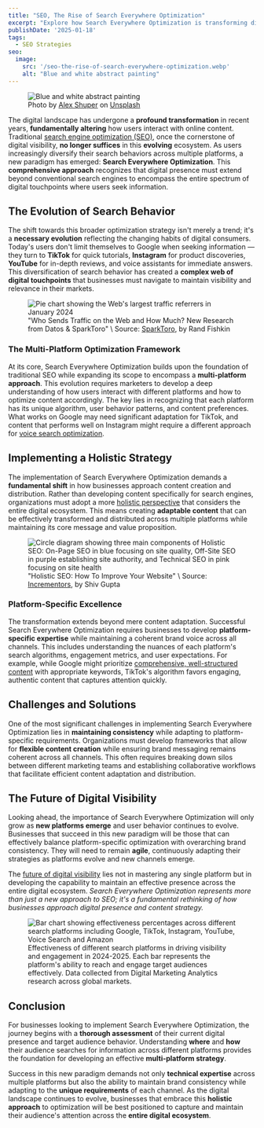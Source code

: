 ```yaml
---
title: "SEO, The Rise of Search Everywhere Optimization"
excerpt: "Explore how Search Everywhere Optimization is transforming digital visibility beyond traditional SEO, encompassing multi-platform strategies for comprehensive online presence."
publishDate: '2025-01-18'
tags:
  - SEO Strategies
seo:
  image:
    src: '/seo-the-rise-of-search-everywhere-optimization.webp'
    alt: "Blue and white abstract painting"
---
```


<figure>
  <Image 
    id="cover-img" 
    src={coverImage} 
    alt="Blue and white abstract painting" 
    loading="eager" 
    priority={true} 
  />
  <figcaption>Photo by <a href="https://unsplash.com/@alexshuperart?utm_content=creditCopyText&amp;utm_medium=referral&amp;utm_source=unsplash">Alex Shuper</a> on <a href="https://unsplash.com/photos/a-picture-of-a-woman-with-a-dumbbell-in-her-hand-l2nJZnXxkx4?utm_content=creditCopyText&amp;utm_medium=referral&amp;utm_source=unsplash">Unsplash</a></figcaption>
</figure>

The digital landscape has undergone a **profound transformation** in recent years, **fundamentally altering** how users interact with online content. Traditional [search engine optimization (SEO)](https://www.serp-secrets.com/blog/mastering-bert-in-seo-for-better-semantic-insight/), once the cornerstone of digital visibility, **no longer suffices** in this **evolving** ecosystem. As users increasingly diversify their search behaviors across multiple platforms, a new paradigm has emerged: **Search Everywhere Optimization**. This **comprehensive approach** recognizes that digital presence must extend beyond conventional search engines to encompass the entire spectrum of digital touchpoints where users seek information.

## The Evolution of Search Behavior

The shift towards this broader optimization strategy isn't merely a trend; it's a **necessary evolution** reflecting the changing habits of digital consumers. Today's users don't limit themselves to Google when seeking information — they turn to **TikTok** for quick tutorials, **Instagram** for product discoveries, **YouTube** for in-depth reviews, and voice assistants for immediate answers. This diversification of search behavior has created a **complex web of digital touchpoints** that businesses must navigate to maintain visibility and relevance in their markets.

<figure>
  <Image 
    id="article-img" 
    src={trafficReferrersImage} 
    alt="Pie chart showing the Web's largest traffic referrers in January 2024" 
  />
  <figcaption>
    "Who Sends Traffic on the Web and How Much? New Research from Datos & SparkToro" \ Source: <a href="https://sparktoro.com/blog/who-sends-traffic-on-the-web-and-how-much-new-research-from-datos-sparktoro/" target="_blank">SparkToro</a>, by Rand Fishkin
  </figcaption>
</figure>

### The Multi-Platform Optimization Framework

At its core, Search Everywhere Optimization builds upon the foundation of traditional SEO while expanding its scope to encompass a **multi-platform approach**. This evolution requires marketers to develop a deep understanding of how users interact with different platforms and how to optimize content accordingly. The key lies in recognizing that each platform has its unique algorithm, user behavior patterns, and content preferences. What works on Google may need significant adaptation for TikTok, and content that performs well on Instagram might require a different approach for [voice search optimization](https://www.serp-secrets.com/blog/seo-in-2024-trends-tips-strategies-guide/).

## Implementing a Holistic Strategy

The implementation of Search Everywhere Optimization demands a **fundamental shift** in how businesses approach content creation and distribution. Rather than developing content specifically for search engines, organizations must adopt a more [holistic perspective](https://www.serp-secrets.com/blog/adapting-to-googles-helpful-content-era/) that considers the entire digital ecosystem. This means creating **adaptable content** that can be effectively transformed and distributed across multiple platforms while maintaining its core message and value proposition.

<figure>
  <Image 
    id="article-img" 
    src={holisticSeoImage} 
    alt="Circle diagram showing three main components of Holistic SEO: On-Page SEO in blue focusing on site quality, Off-Site SEO in purple establishing site authority, and Technical SEO in pink focusing on site health" 
  />
  <figcaption>
    "Holistic SEO: How To Improve Your Website" \ Source: <a href="https://www.incrementors.com/blog/holistic-seo-to-improve-your-website/" target="_blank">Incrementors</a>, by Shiv Gupta
  </figcaption>
</figure>

### Platform-Specific Excellence

The transformation extends beyond mere content adaptation. Successful Search Everywhere Optimization requires businesses to develop **platform-specific expertise** while maintaining a coherent brand voice across all channels. This includes understanding the nuances of each platform's search algorithms, engagement metrics, and user expectations. For example, while Google might prioritize [comprehensive, well-structured content](https://www.serp-secrets.com/blog/advanced-strategies-for-schema-markup-optimization/) with appropriate keywords, TikTok's algorithm favors engaging, authentic content that captures attention quickly.

## Challenges and Solutions

One of the most significant challenges in implementing Search Everywhere Optimization lies in **maintaining consistency** while adapting to platform-specific requirements. Organizations must develop frameworks that allow for **flexible content creation** while ensuring brand messaging remains coherent across all channels. This often requires breaking down silos between different marketing teams and establishing collaborative workflows that facilitate efficient content adaptation and distribution.

## The Future of Digital Visibility

Looking ahead, the importance of Search Everywhere Optimization will only grow as **new platforms emerge** and user behavior continues to evolve. Businesses that succeed in this new paradigm will be those that can effectively balance platform-specific optimization with overarching brand consistency. They will need to remain **agile**, continuously adapting their strategies as platforms evolve and new channels emerge.

The [future of digital visibility](https://www.serp-secrets.com/blog/seo-2025-upcoming-changes-and-how-to-adapt/) lies not in mastering any single platform but in developing the capability to maintain an effective presence across the entire digital ecosystem. *Search Everywhere Optimization represents more than just a new approach to SEO; it's a fundamental rethinking of how businesses approach digital presence and content strategy.*

<figure>
  <Image 
    id="article-img" 
    src={searchPlatformsImage} 
    alt="Bar chart showing effectiveness percentages across different search platforms including Google, TikTok, Instagram, YouTube, Voice Search and Amazon" 
  />
  <figcaption>
    Effectiveness of different search platforms in driving visibility and engagement in 2024-2025. Each bar represents the platform's ability to reach and engage target audiences effectively. Data collected from Digital Marketing Analytics research across global markets.
  </figcaption>
</figure>

## Conclusion

For businesses looking to implement Search Everywhere Optimization, the journey begins with a **thorough assessment** of their current digital presence and target audience behavior. Understanding **where** and **how** their audience searches for information across different platforms provides the foundation for developing an effective **multi-platform strategy**.

Success in this new paradigm demands not only **technical expertise** across multiple platforms but also the ability to maintain brand consistency while adapting to the **unique requirements** of each channel. As the digital landscape continues to evolve, businesses that embrace this **holistic approach** to optimization will be best positioned to capture and maintain their audience's attention across the **entire digital ecosystem**.